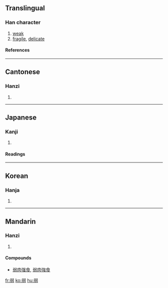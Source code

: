 ==Translingual==
===Han character===
{{Han char|rn=57|rad=弓|as=07|sn=10|four=1712<sub>7</sub>|canj=弓一弓戈一 (NMNIM)}}
# [[weak]]
# [[fragile]], [[delicate]]
====References====
{{Han ref|kx=0358.240|dkj=09791|dj=0675.170|hdz=20996.160|uh=5F31|ud=24369|bh=AE7A|bd=44666}}
----
==Cantonese==
===Hanzi===
{{yue-hanzi|jyut=|y=yeuk6}}
# {{defn|Cantonese}}
----
==Japanese==
===Kanji===
{{ja-kanji|grade=2|rs=弓07}}
# {{defn|Japanese}} 
====Readings====
{{ja-readings|on=[[じゃく]] (jaku), [[にゃく]] (nyaku)|kun=[[よわい]] (yowai), [[よわる]] (yowaru), [[よわまる]] (yowamaru)}}
----
==Korean==
===Hanja===
{{ko-hanja|hangeul=약|eumhun=|rv=yak|mr=yak|y=yak}}
# {{defn|Korean}}
----
==Mandarin==
===Hanzi===
{{cmn-hanzi|pin=[[ruò]] ([[ruo4]])|wg=jo<sup>4</sup>}}
# {{defn|Mandarin}}

====Compounds====
*[[弱肉强食]], [[弱肉強食]]
[[fr:弱]]
[[ko:弱]]
[[hu:弱]]
